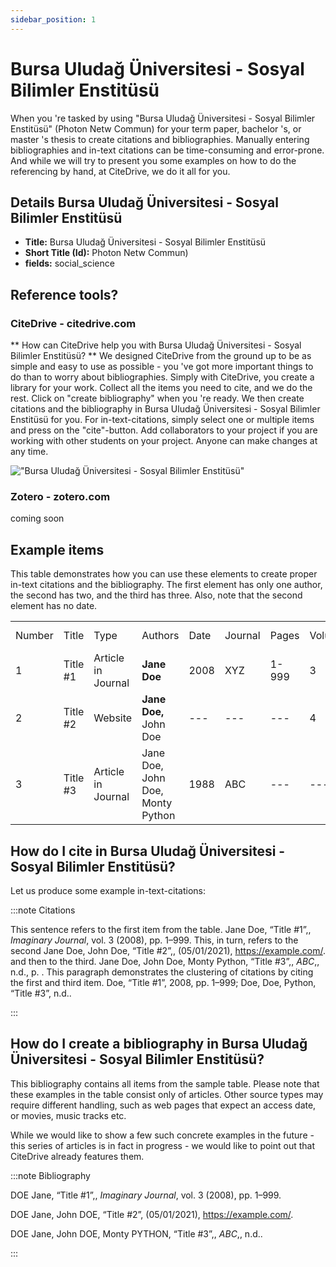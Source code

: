 ```yaml
---
sidebar_position: 1
---
```


# Bursa Uludağ Üniversitesi - Sosyal Bilimler Enstitüsü

When you 're tasked by using "Bursa Uludağ Üniversitesi - Sosyal Bilimler Enstitüsü" (Photon Netw Commun) for your term paper, bachelor 's, or master 's thesis to create citations and bibliographies.
Manually entering bibliographies and in-text citations can be time-consuming and error-prone. And while we will try to present you some examples on how to do the referencing by hand, at CiteDrive, we do it all for you.

## Details  Bursa Uludağ Üniversitesi - Sosyal Bilimler Enstitüsü
* **Title:** Bursa Uludağ Üniversitesi - Sosyal Bilimler Enstitüsü
* **Short Title (Id):** Photon Netw Commun)
* **fields:** social_science

## Reference tools?
### CiteDrive - citedrive.com
** How can CiteDrive help you with Bursa Uludağ Üniversitesi - Sosyal Bilimler Enstitüsü? **
We designed CiteDrive from the ground up to be as simple and easy to use as possible - you 've got more important things to do than to worry about bibliographies. Simply with CiteDrive, you create a library for your work. Collect all the items you need to cite, and we do the rest. Click on "create bibliography" when you 're ready. We then create citations and the bibliography in Bursa Uludağ Üniversitesi - Sosyal Bilimler Enstitüsü for you. For in-text-citations, simply select one or multiple items and press on the "cite"-button. Add collaborators to your project if you are working with other students on your project. Anyone can make changes at any time.


!["Bursa Uludağ Üniversitesi - Sosyal Bilimler Enstitüsü"](images/bursa-uludag-universitesi--sosyal-bilimler-enstitusu.svg "Choose Bursa Uludağ Üniversitesi - Sosyal Bilimler Enstitüsü in the CiteDrive App")

### Zotero - zotero.com

coming soon

## Example items

This table demonstrates how you can use these elements to create proper in-text citations and the bibliography. The first element has only one author, the second has two, and the third has three. Also, note that the second element has no date.


<table>
  <tr>
   <td>Number
   </td>
   <td>Title
   </td>
   <td>Type
   </td>
   <td>Authors
   </td>
   <td>Date
   </td>
   <td>Journal
   </td>
   <td>Pages
   </td>
   <td>Volume
   </td>
   <td>Issue
   </td>
   <td>Access Date
   </td>
  </tr>
  <tr>
   <td>1
   </td>
   <td>Title #1
   </td>
   <td>Article in Journal
   </td>
   <td><strong>Jane Doe</strong>
   </td>
   <td>2008
   </td>
   <td>XYZ
   </td>
   <td>1-999
   </td>
   <td>3
   </td>
   <td>2
   </td>
   <td>--
   </td>
  </tr>
  <tr>
   <td>
2
   </td>
   <td>Title #2
   </td>
   <td>Website
   </td>
   <td><strong>Jane Doe, </strong>John Doe
   </td>
   <td>---
   </td>
   <td>---
   </td>
   <td>---
   </td>
   <td>4
   </td>
   <td>---
   </td>
   <td>2020-05-01
   </td>
  </tr>
  <tr>
   <td>3
   </td>
   <td>Title #3
   </td>
   <td>Article in Journal
   </td>
   <td>Jane Doe, John Doe, Monty Python
   </td>
   <td>1988
   </td>
   <td>ABC
   </td>
   <td>---
   </td>
   <td>---
   </td>
   <td>16
   </td>
   <td>---
   </td>
  </tr>
</table>



## How do I cite in  Bursa Uludağ Üniversitesi - Sosyal Bilimler Enstitüsü?

Let us produce some example in-text-citations:

:::note Citations


This sentence refers to the first item from the table. Jane Doe, “Title #1”,, <i>Imaginary Journal</i>, vol. 3 (2008), pp. 1–999. This, in turn, refers to the second Jane Doe, John  Doe, “Title #2”,, (05/01/2021), https://example.com/.
and then to the third.  Jane Doe, John Doe, Monty Python, “Title #3”,, <i>ABC</i>,, n.d., p. .
This paragraph demonstrates the clustering of citations by citing the first and third item. Doe, “Title #1”, 2008, pp. 1–999; Doe, Doe, Python, “Title #3”, n.d..

:::

## How do I create a bibliography in Bursa Uludağ Üniversitesi - Sosyal Bilimler Enstitüsü?

This bibliography contains all items from the sample table. Please note that these examples in the table consist only of articles. Other source types may require different handling, such as web pages that expect an access date, or movies, music tracks etc.

While we would like to show a few such concrete examples in the future - this series of articles is in fact in progress - we would like to point out that CiteDrive already features them.

:::note Bibliography

DOE Jane, “Title #1”,, <i>Imaginary Journal</i>, vol. 3 (2008), pp. 1–999.

DOE Jane, John  DOE, “Title #2”, (05/01/2021), https://example.com/.

DOE Jane, John DOE, Monty PYTHON, “Title #3”,, <i>ABC</i>,, n.d..



:::


        